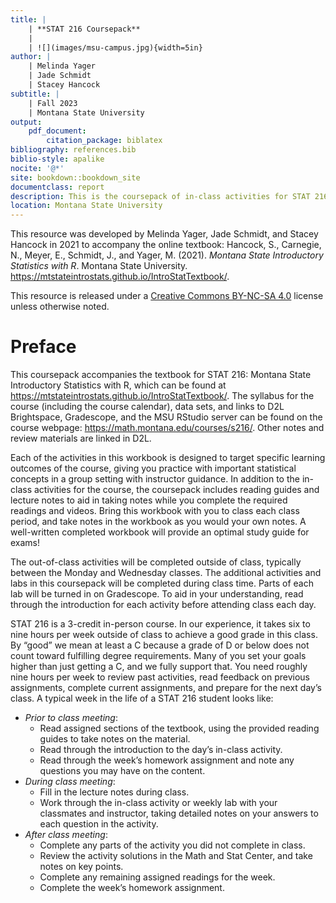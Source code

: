 --- 
title: |
    | **STAT 216 Coursepack**
    | 
    | ![](images/msu-campus.jpg){width=5in}
author: |
    | Melinda Yager
    | Jade Schmidt
    | Stacey Hancock
subtitle: |
    | Fall 2023
    | Montana State University
output: 
    pdf_document:
        citation_package: biblatex
bibliography: references.bib
biblio-style: apalike
nocite: '@*'
site: bookdown::bookdown_site
documentclass: report
description: This is the coursepack of in-class activities for STAT 216 Fall 2023.
location: Montana State University
---

<!-- Notes for authors on formatting: -->

<!-- For each chapter, main title, reading guide section title, and activity section title are in title case; remaining section headers capitalize the first word only. -->
<!-- Reading guides use 1.25 line spacing; activities use 1 line spacing. -->
<!-- When referring to R, use `R`. When referring to RStudio, do not use quotes. -->
<!-- Reading guides do not have section numbers (use {-} after each header). -->
<!-- Comments in displayed code: # Capitalize phrase. -->
<!-- For displaying a range of numbers, e.g., 3-5, use an en dash: 3--5. -->
<!-- When cross-referencing activities, capitalize "Activity", e.g., "In Activity 3, we..." -->
<!-- When referring to a function in R, use: `function_name()` -->
<!-- Z-score and T-score -->
<!-- $t$-distribution -->
<!-- use "data set" (with a space) rather than "dataset" -->
<!-- $x$ and $y$ for x-axis and y-axis -->

\newpage
\thispagestyle{empty}

This resource was developed by Melinda Yager, Jade Schmidt, and Stacey Hancock in 2021 to accompany the online textbook: Hancock, S., Carnegie, N., Meyer, E., Schmidt, J., and Yager, M. (2021). _Montana State Introductory Statistics with R_. Montana State University. [https://mtstateintrostats.github.io/IntroStatTextbook/](https://mtstateintrostats.github.io/IntroStatTextbook/).

This resource is released under a [Creative Commons BY-NC-SA 4.0](https://creativecommons.org/licenses/by-nc-sa/4.0/) license unless otherwise noted.

\setcounter{tocdepth}{1}
\addtocontents{toc}{\protect\thispagestyle{empty}}
\tableofcontents
\thispagestyle{empty}

\newpage
\setcounter{page}{1}

# Preface {-}

This coursepack accompanies the textbook for STAT 216: Montana State Introductory Statistics with R, which can be found at [https://mtstateintrostats.github.io/IntroStatTextbook/](https://mtstateintrostats.github.io/IntroStatTextbook/). The syllabus for the course (including the course calendar), data sets, and links to D2L Brightspace, Gradescope, and the MSU RStudio server can be found on the course webpage: [https://math.montana.edu/courses/s216/](https://math.montana.edu/courses/s216/).
Other notes and review materials are linked in D2L.

Each of the activities in this workbook is designed to target specific learning outcomes of the course, giving you practice with important statistical concepts in a group setting with instructor guidance. In addition to the in-class activities for the course, the coursepack includes reading guides and lecture notes to aid in taking notes while you complete the required readings and videos. Bring this workbook with you to class each class period, and take notes in the workbook as you would your own notes. A well-written completed workbook will provide an optimal study guide for exams!  

The out-of-class activities will be completed outside of class, typically between the Monday and Wednesday classes.  The additional activities and labs in this coursepack will be completed during class time.  Parts of each lab will be turned in on Gradescope. To aid in your understanding, read through the introduction for each activity before attending class each day.  

STAT 216 is a 3-credit in-person course.  In our experience, it takes six to nine hours per week outside of class to achieve a good grade in this class.  By “good” we mean at least a C because a grade of D or below does not count toward fulfilling degree requirements. Many of you set your goals higher than just getting a C, and we fully support that. You need roughly nine hours per week to review past activities, read feedback on previous assignments, complete current assignments, and prepare for the next day's class. A typical week in the life of a STAT 216 student looks like:

* _Prior to class meeting_:
    - Read assigned sections of the textbook, using the provided reading guides to take notes on the material.
    - Read through the introduction to the day's in-class activity.
    - Read through the week's homework assignment and note any questions you may have on the content.
* _During class meeting_:
    - Fill in the lecture notes during class.
    - Work through the in-class activity or weekly lab with your classmates and instructor, taking detailed notes on your answers to each question in the activity.
* _After class meeting_:
    - Complete any parts of the activity you did not complete in class.
    - Review the activity solutions in the Math and Stat Center, and take notes on key points.
    - Complete any remaining assigned readings for the week.
    - Complete the week's homework assignment.

\nocite{*}
